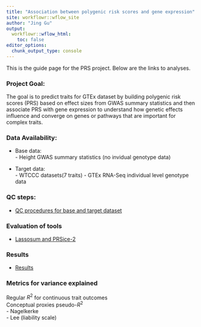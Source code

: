 ```yaml
---
title: "Association between polygenic risk scores and gene expression"
site: workflowr::wflow_site
author: "Jing Gu"
output:
  workflowr::wflow_html:
    toc: false
editor_options:
  chunk_output_type: console
---
```


This is the guide page for the PRS project. Below are the links to analyses.

### **Project Goal**: 
The goal is to predict traits for GTEx dataset by building polygenic risk scores (PRS) based on effect sizes from GWAS summary statistics and then associate PRS with gene expression to understand how genetic effects influence and converge on genes or pathways that are important for complex traits. 

### **Data Availability**: 
  * Base data:     
        - Height GWAS summary statistics (no invidual genotype data)
        
  * Target data:    
        - WTCCC datasets(7 traits)
        - GTEx RNA-Seq individual level genotype data

### QC steps:

* [QC procedures for base and target dataset](Follow_guidlines.html)

### Evaluation of tools

* [Lassosum and PRSice-2](Evaluation_of_PRS_Tools.html)

### Results
* [Results](Lassosum_analysis.html)


### Metrics for variance explained
Regular $R^2$ for continuous trait outcomes  
Conceptual proxies pseudo-$R^2$  
- Nagelkerke  
- Lee (liability scale)  


